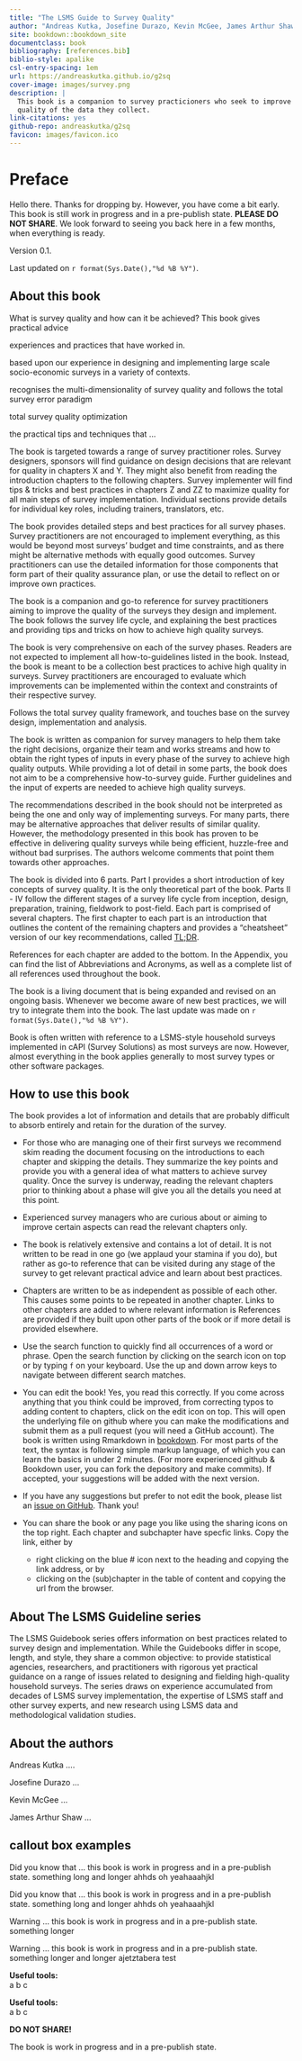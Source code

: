 ```yaml
--- 
title: "The LSMS Guide to Survey Quality"
author: "Andreas Kutka, Josefine Durazo, Kevin McGee, James Arthur Shaw"
site: bookdown::bookdown_site
documentclass: book
bibliography: [references.bib]
biblio-style: apalike
csl-entry-spacing: 1em
url: https://andreaskutka.github.io/g2sq
cover-image: images/survey.png
description: |
  This book is a companion to survey practicioners who seek to improve the 
  quality of the data they collect.
link-citations: yes
github-repo: andreaskutka/g2sq
favicon: images/favicon.ico
---
```


# Preface {-}
:::: { .careful  data-latex=""}
Hello there. Thanks for dropping by.  However, you have come a bit early. This book is still work in progress and in a pre-publish state. **PLEASE DO NOT SHARE**. We look forward to seeing you back here in a few months, when everything is ready.  
::::

Version 0.1.

Last updated on `r format(Sys.Date(),"%d %B %Y")`.


## About this book{-}

What is survey quality and how can it be achieved? This book gives practical advice 

experiences and practices that have worked in. 

based upon our experience in designing and implementing large scale socio-economic surveys in a variety of contexts. 


recognises the multi-dimensionality of survey quality and follows the total survey error paradigm

total survey quality optimization

the practical tips and techniques that ...

The book is targeted towards a range of survey practitioner roles. Survey designers, sponsors will find guidance on design decisions that are relevant for quality in chapters X and Y. They might also benefit from reading the introduction chapters to the following chapters. Survey implementer will find tips & tricks and best practices in chapters Z and ZZ to maximize quality for all main steps of survey implementation. Individual sections provide details for individual key roles, including trainers, translators, etc. 

The book provides detailed steps and best practices for all survey phases. Survey practitioners are not encouraged to implement everything, as this would be beyond most surveys' budget and time constraints, and as there might be alternative methods with equally good outcomes. Survey practitioners can use the detailed information for those components that form part of their quality assurance plan, or use the detail to reflect on or improve own practices. 

The book is a companion and go-to reference for survey practitioners aiming to improve the quality of the surveys they design and implement. The book follows the survey life cycle, and explaining the best practices and providing tips and tricks on how to achieve high quality surveys. 

The book is very comprehensive on each of the survey phases. Readers are not expected to implement all how-to-guidelines listed in the book. Instead, the book is meant to be a collection best practices to achive high quality in surveys. Survey practitioners are encouraged to evaluate which improvements can be implemented within the context and constraints of their respective survey.


Follows the total survey quality framework, and touches base on the survey design, implementation and analysis. 

The book is written as companion for survey managers to help them take the right decisions, organize their team and works streams and how to obtain the right types of inputs in every phase of the survey to achieve high quality outputs. While providing a lot of detail in some parts, the book does not aim to be a comprehensive how-to-survey guide. Further guidelines and the input of experts are needed to achieve high quality surveys. 

The recommendations described in the book should not be interpreted as being the one and only way of implementing surveys. For many parts, there may be alternative approaches that deliver results of similar quality. However, the methodology presented in this book has proven to be effective in delivering quality surveys while being efficient, huzzle-free and without bad surprises. The authors welcome comments that point them towards other approaches. 

The book is divided into 6 parts. Part I provides a short introduction of key concepts of survey quality. It is the only theoretical part of the book. Parts II - IV follow the different stages of a survey life cycle from inception, design, preparation, training, fieldwork to post-field. Each part is comprised of several chapters. The first chapter to each part is an introduction that outlines the content of the remaining chapters and provides a "cheatsheet" version of our key recommendations, called [TL;DR](https://www.merriam-webster.com/dictionary/TL%3BDR).

References for each chapter are added to the bottom. In the Appendix, you can find the list of Abbreviations and Acronyms, as well as a complete list of all references used throughout the book.

The book is a living document that is being expanded and revised on an ongoing basis. Whenever we become aware of new best practices, we will try to integrate them into the book. The last update was made on `r format(Sys.Date(),"%d %B %Y")`. 

Book is often written with reference to a LSMS-style household surveys implemented in cAPI (Survey Solutions) as most surveys are now. However, almost everything in the book applies generally to most survey types or other software packages. 

## How to use this book{-}

The book provides a lot of information and details that are probably difficult to absorb entirely and retain for the duration of the survey. 

* For those who are managing one of their first surveys we recommend skim reading the document focusing on the introductions to each chapter and skipping the details. They summarize the key points and provide you with a general idea of what matters to achieve survey quality. Once the survey is underway, reading the relevant chapters prior to thinking about a phase will give you all the details you need at this point.  

* Experienced survey managers who are curious about or aiming to improve certain aspects can read the relevant chapters only. 

* The book is relatively extensive and contains a lot of detail. It is not written to be read in one go (we applaud your stamina if you do), but rather as go-to reference that can be visited during any stage of the survey to get relevant practical advice and learn about best practices.

* Chapters are written to be as independent as possible of each other. This causes some points to be repeated in another chapter.  Links to other chapters are added to where relevant information is  References are provided if they built upon other parts of the book or if more detail is provided elsewhere. 

* Use the search function to quickly find all occurrences of a word or phrase. Open the search function by clicking on the search icon on top or by typing `f` on your keyboard. Use the up and down arrow keys to navigate between different search matches.

<!-- * You can download a printable pdf document of the current version of the book. For previous versions, check on GitHub. -->

* You can edit the book! Yes, you read this correctly. If you come across anything that you think could be improved, from correcting typos to adding content to chapters, click on the edit icon on top. This will open the underlying file on github where you can make the modifications and submit them as a pull request (you will need a GitHub account). The book is written using Rmarkdown in [bookdown](https://bookdown.org/yihui/rmarkdown-cookbook){target="_blank"}. For most parts of the text, the syntax is following simple markup language, of which you can learn the basics in under 2 minutes. (For more experienced github & Bookdown user, you can fork the depository and make commits). If accepted, your suggestions will be added with the next version. 

* If you have any suggestions but prefer to not edit the book, please list an [issue on GitHub](https://github.com/andreaskutka/happy-surveys/issues/new){target="_blank"}. Thank you!

- You can share the book or any page you like using the sharing icons on the top right. Each chapter and subchapter have specfic links. Copy the link, either by 
    - right clicking on the blue # icon next to the heading and copying the link address, or by
    - clicking on the (sub)chapter in the table of content and copying the url from the browser. 




## About The LSMS Guideline series{-}

The LSMS Guidebook series offers information on best practices related to survey design and implementation. While the Guidebooks differ in scope, length, and style, they share a common objective: to provide statistical agencies, researchers, and practitioners with rigorous yet practical guidance on a range of issues related to designing and fielding high-quality household surveys. The series draws on experience accumulated from decades of LSMS survey implementation, the expertise of LSMS staff and other survey experts, and new research using LSMS data and methodological validation studies.

## About the authors{-}

Andreas Kutka ....

Josefine Durazo ...

Kevin McGee ...

James Arthur Shaw ...


## callout box examples{-}

:::: { .fyi  data-latex=""}
Did you know that ... this book is work in progress and in a pre-publish state. 
something long
and longer ahhds oh yeahaaahjkl
::::

:::: { .lightbulb  data-latex=""}
Did you know that ... this book is work in progress and in a pre-publish state. 
something long
and longer ahhds oh yeahaaahjkl
::::

:::: { .warning  data-latex=""}
Warning ... this book is work in progress and in a pre-publish state. 
something longer
::::

:::: { .careful  data-latex=""}
Warning ... this book is work in progress and in a pre-publish state. 
something longer and longer ajetztabera test
::::

:::: { .tools  data-latex=""}
**Useful tools:**   
a
b
c
::::

:::: { .question  data-latex=""}
**Useful tools:**   
a
b
c
::::



:::: {.errorbox data-latex=""}
**DO NOT SHARE!**

The book is work in progress and in a pre-publish state. 
::::

